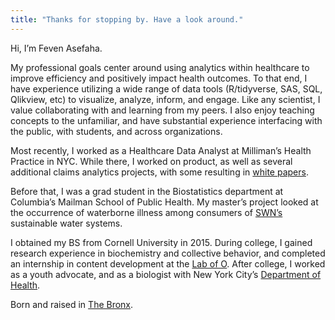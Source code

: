 ```yaml
---
title: "Thanks for stopping by. Have a look around."
---
```



Hi, I'm Feven Asefaha. 

My professional goals center around using analytics within healthcare to improve efficiency and positively impact health outcomes. To that end, I have experience utilizing a wide range of data tools (R/tidyverse, SAS, SQL, Qlikview, etc) to visualize, analyze, inform, and engage. Like any scientist, I value collaborating with and learning from my peers. I also enjoy teaching concepts to the unfamiliar, and have substantial experience interfacing with the public, with students, and across organizations.

Most recently, I worked as a Healthcare Data Analyst at Milliman's Health Practice in NYC. While there, I worked on product, as well as several additional claims analytics projects, with some resulting in [white papers](https://www.milliman.com/en/insight/how-current-part-d-risk-scores-could-interact-with-pointofsale-rebates).

Before that, I was a grad student in the Biostatistics department at Columbia's Mailman School of Public Health. My master's project looked at the occurrence of waterborne illness among consumers of [SWN's](https://www.safewaternetwork.org/) sustainable water systems. 
 
I obtained my BS from Cornell University in 2015. During college, I gained research experience in biochemistry and collective behavior, and completed an internship in content development at the [Lab of O](https://www.birds.cornell.edu/home/). After college, I worked as a youth advocate, and as a biologist with New York City's [Department of Health](http://www1.nyc.gov/site/doh/index.page). 

Born and raised in [The Bronx](https://www.atlasobscura.com/things-to-do/bronx-new-york/places?page=1).

